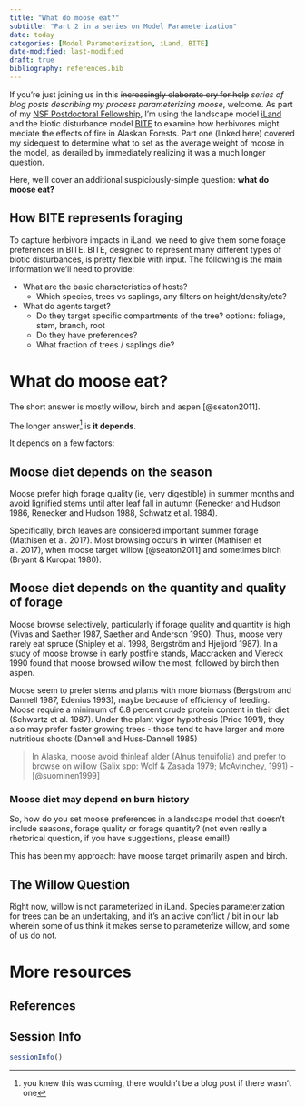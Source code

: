 ```yaml
---
title: "What do moose eat?"
subtitle: "Part 2 in a series on Model Parameterization"
date: today
categories: [Model Parameterization, iLand, BITE]
date-modified: last-modified
draft: true
bibliography: references.bib
---
```


If you're just joining us in this ~~increasingly elaborate cry for help~~ *series of blog posts describing my process parameterizing moose*, welcome. As part of my [NSF Postdoctoral Fellowship](https://www.nsf.gov/awardsearch/showAward?AWD_ID=2219248&HistoricalAwards=false), I'm using the landscape model [iLand](https://iland-model.org/iLand+Hub) and the biotic disturbance model [BITE](https://iland-model.org/bite/#/) to examine how herbivores might mediate the effects of fire in Alaskan Forests. Part one (linked here) covered my sidequest to determine what to set as the average weight of moose in the model, as derailed by immediately realizing it was a much longer question.

Here, we'll cover an additional suspiciously-simple question: **what do moose eat?**

## How BITE represents foraging

To capture herbivore impacts in iLand, we need to give them some forage preferences in BITE. BITE, designed to represent many different types of biotic disturbances, is pretty flexible with input. The following is the main information we'll need to provide:

-   What are the basic characteristics of hosts?
    -   Which species, trees vs saplings, any filters on height/density/etc?
-   What do agents target?
    -   Do they target specific compartments of the tree? options: foliage, stem, branch, root
    -   Do they have preferences?
    -   What fraction of trees / saplings die?

# What do moose eat?

The short answer is mostly willow, birch and aspen [@seaton2011].

The longer answer[^1] is **it depends**.

[^1]: you knew this was coming, there wouldn't be a blog post if there wasn't one

It depends on a few factors:

## Moose diet depends on the season

Moose prefer high forage quality (ie, very digestible) in summer months and avoid lignified stems until after leaf fall in autumn (Renecker and Hudson 1986, Renecker and Hudson 1988, Schwatz et al. 1984).

Specifically, birch leaves are considered important summer forage (Mathisen et al. 2017). Most browsing occurs in winter (Mathisen et al. 2017), when moose target willow [@seaton2011] and sometimes birch (Bryant & Kuropat 1980).

## Moose diet depends on the quantity and quality of forage

Moose browse selectively, particularly if forage quality and quantity is high (Vivas and Saether 1987, Saether and Anderson 1990). Thus, moose very rarely eat spruce (Shipley et al. 1998, Bergström and Hjeljord 1987). In a study of moose browse in early postfire stands, Maccracken and Viereck 1990 found that moose browsed willow the most, followed by birch then aspen.

Moose seem to prefer stems and plants with more biomass (Bergstrom and Dannell 1987, Edenius 1993), maybe because of efficiency of feeding. Moose require a minimum of 6.8 percent crude protein content in their diet (Schwartz et al. 1987). Under the plant vigor hypothesis (Price 1991), they also may prefer faster growing trees - those tend to have larger and more nutritious shoots (Dannell and Huss-Dannell 1985)

> In Alaska, moose avoid thinleaf alder (Alnus tenuifolia) and prefer to browse on willow (Salix spp: Wolf & Zasada 1979; McAvinchey, 1991) - [@suominen1999]

### Moose diet may depend on burn history

So, how do you set moose preferences in a landscape model that doesn't include seasons, forage quality or forage quantity? (not even really a rhetorical question, if you have suggestions, please email!)

This has been my approach: have moose target primarily aspen and birch.

## The Willow Question

Right now, willow is not parameterized in iLand. Species parameterization for trees can be an undertaking, and it's an active conflict / bit in our lab wherein some of us think it makes sense to parameterize willow, and some of us do not.

# More resources

## References

## Session Info

```r
sessionInfo()
```
